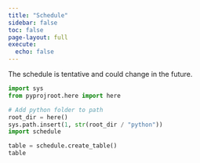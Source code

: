 ```yaml
---
title: "Schedule"
sidebar: false
toc: false
page-layout: full
execute: 
  echo: false
---
```


::: {.callout-note} 
The schedule is tentative and could change in the future.
:::

```python
import sys
from pyprojroot.here import here

# Add python folder to path
root_dir = here()
sys.path.insert(1, str(root_dir / "python"))
import schedule

table = schedule.create_table()
table
```

